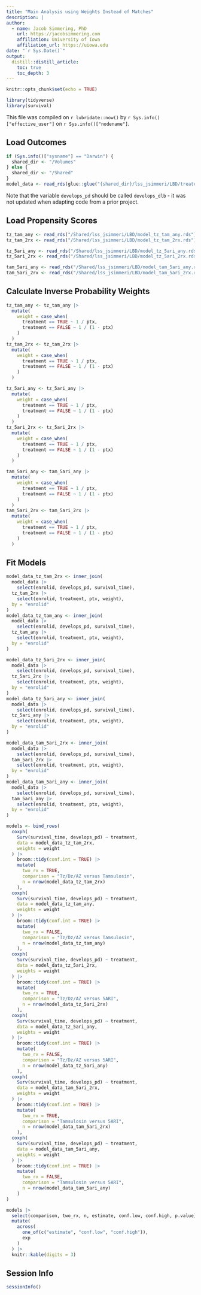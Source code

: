 ```yaml
---
title: "Main Analysis using Weights Instead of Matches"
description: |
author:
  - name: Jacob Simmering, PhD 
    url: https://jacobsimmering.com
    affiliation: University of Iowa
    affiliation_url: https://uiowa.edu
date: "`r Sys.Date()`"
output: 
  distill::distill_article:
    toc: true
    toc_depth: 3
---
```



```r
knitr::opts_chunk$set(echo = TRUE)
```

```r
library(tidyverse)
library(survival)
```

This file was compiled on `r lubridate::now()` by 
``r Sys.info()["effective_user"]`` on `r Sys.info()["nodename"]`. 

## Load Outcomes

```r
if (Sys.info()["sysname"] == "Darwin") {
  shared_dir <- "/Volumes"
} else {
  shared_dir <- "/Shared"
}
model_data <- read_rds(glue::glue("{shared_dir}/lss_jsimmeri/LBD/treated_model_data.rds"))
```

Note that the variable `develops_pd` should be called `develops_dlb` - it was
not updated when adapting code from a prior project.

## Load Propensity Scores

```r
tz_tam_any <- read_rds("/Shared/lss_jsimmeri/LBD/model_tz_tam_any.rds")
tz_tam_2rx <- read_rds("/Shared/lss_jsimmeri/LBD/model_tz_tam_2rx.rds")

tz_5ari_any <- read_rds("/Shared/lss_jsimmeri/LBD/model_tz_5ari_any.rds")
tz_5ari_2rx <- read_rds("/Shared/lss_jsimmeri/LBD/model_tz_5ari_2rx.rds")

tam_5ari_any <- read_rds("/Shared/lss_jsimmeri/LBD/model_tam_5ari_any.rds")
tam_5ari_2rx <- read_rds("/Shared/lss_jsimmeri/LBD/model_tam_5ari_2rx.rds")
```

## Calculate Inverse Probability Weights

```r
tz_tam_any <- tz_tam_any |>
  mutate(
    weight = case_when(
      treatment == TRUE ~ 1 / ptx,
      treatment == FALSE ~ 1 / (1 - ptx)
    )
  )
tz_tam_2rx <- tz_tam_2rx |>
  mutate(
    weight = case_when(
      treatment == TRUE ~ 1 / ptx,
      treatment == FALSE ~ 1 / (1 - ptx)
    )
  )

tz_5ari_any <- tz_5ari_any |>
  mutate(
    weight = case_when(
      treatment == TRUE ~ 1 / ptx,
      treatment == FALSE ~ 1 / (1 - ptx)
    )
  )
tz_5ari_2rx <- tz_5ari_2rx |>
  mutate(
    weight = case_when(
      treatment == TRUE ~ 1 / ptx,
      treatment == FALSE ~ 1 / (1 - ptx)
    )
  )

tam_5ari_any <- tam_5ari_any |>
  mutate(
    weight = case_when(
      treatment == TRUE ~ 1 / ptx,
      treatment == FALSE ~ 1 / (1 - ptx)
    )
  )
tam_5ari_2rx <- tam_5ari_2rx |>
  mutate(
    weight = case_when(
      treatment == TRUE ~ 1 / ptx,
      treatment == FALSE ~ 1 / (1 - ptx)
    )
  )
```

## Fit Models
```r
model_data_tz_tam_2rx <- inner_join(
  model_data |>
    select(enrolid, develops_pd, survival_time),
  tz_tam_2rx |>
    select(enrolid, treatment, ptx, weight),
  by = "enrolid"
)
model_data_tz_tam_any <- inner_join(
  model_data |>
    select(enrolid, develops_pd, survival_time),
  tz_tam_any |>
    select(enrolid, treatment, ptx, weight),
  by = "enrolid"
)

model_data_tz_5ari_2rx <- inner_join(
  model_data |>
    select(enrolid, develops_pd, survival_time),
  tz_5ari_2rx |>
    select(enrolid, treatment, ptx, weight),
  by = "enrolid"
)
model_data_tz_5ari_any <- inner_join(
  model_data |>
    select(enrolid, develops_pd, survival_time),
  tz_5ari_any |>
    select(enrolid, treatment, ptx, weight),
  by = "enrolid"
)

model_data_tam_5ari_2rx <- inner_join(
  model_data |>
    select(enrolid, develops_pd, survival_time),
  tam_5ari_2rx |>
    select(enrolid, treatment, ptx, weight),
  by = "enrolid"
)
model_data_tam_5ari_any <- inner_join(
  model_data |>
    select(enrolid, develops_pd, survival_time),
  tam_5ari_any |>
    select(enrolid, treatment, ptx, weight),
  by = "enrolid"
)
```

```r
models <- bind_rows(
  coxph(
    Surv(survival_time, develops_pd) ~ treatment,
    data = model_data_tz_tam_2rx,
    weights = weight
  ) |>
    broom::tidy(conf.int = TRUE) |>
    mutate(
      two_rx = TRUE,
      comparison = "Tz/Dz/AZ versus Tamsulosin",
      n = nrow(model_data_tz_tam_2rx)
    ),
  coxph(
    Surv(survival_time, develops_pd) ~ treatment,
    data = model_data_tz_tam_any,
    weights = weight
  ) |>
    broom::tidy(conf.int = TRUE) |>
    mutate(
      two_rx = FALSE,
      comparison = "Tz/Dz/AZ versus Tamsulosin",
      n = nrow(model_data_tz_tam_any)
    ),
  coxph(
    Surv(survival_time, develops_pd) ~ treatment,
    data = model_data_tz_5ari_2rx,
    weights = weight
  ) |>
    broom::tidy(conf.int = TRUE) |>
    mutate(
      two_rx = TRUE,
      comparison = "Tz/Dz/AZ versus 5ARI",
      n = nrow(model_data_tz_5ari_2rx)
    ),
  coxph(
    Surv(survival_time, develops_pd) ~ treatment,
    data = model_data_tz_5ari_any,
    weights = weight
  ) |>
    broom::tidy(conf.int = TRUE) |>
    mutate(
      two_rx = FALSE,
      comparison = "Tz/Dz/AZ versus 5ARI",
      n = nrow(model_data_tz_5ari_any)
    ),
  coxph(
    Surv(survival_time, develops_pd) ~ treatment,
    data = model_data_tam_5ari_2rx,
    weights = weight
  ) |>
    broom::tidy(conf.int = TRUE) |>
    mutate(
      two_rx = TRUE,
      comparison = "Tamsulosin versus 5ARI",
      n = nrow(model_data_tam_5ari_2rx)
    ),
  coxph(
    Surv(survival_time, develops_pd) ~ treatment,
    data = model_data_tam_5ari_any,
    weights = weight
  ) |>
    broom::tidy(conf.int = TRUE) |>
    mutate(
      two_rx = FALSE,
      comparison = "Tamsulosin versus 5ARI",
      n = nrow(model_data_tam_5ari_any)
    )
)
```

```r
models |>
  select(comparison, two_rx, n, estimate, conf.low, conf.high, p.value) |>
  mutate(
    across(
      one_of(c("estimate", "conf.low", "conf.high")),
      exp
    )
  ) |>
  knitr::kable(digits = 3)
```

## Session Info
```r
sessionInfo()
```